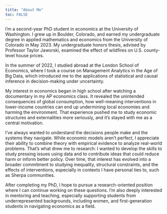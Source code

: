 ```yaml
---
title: "About Me"
toc: FALSE
---
```


I’m a second-year PhD student in economics at the University of Washington. I grew up in Boulder, Colorado, and earned my undergraduate degree in applied mathematics and economics from the University of Colorado in May 2023. My undergraduate honors thesis, advised by Professor Taylor Jaworski, examined the effect of wildfires on U.S. county-level house prices. 

In the summer of 2022, I studied abroad at the London School of Economics, where I took a course on Management Analytics in the Age of Big Data, which introduced me to the applications of statistical and causal inference in decision-making under uncertainty.

My interest in economics began in high school after watching a documentary in my AP economics class. It revealed the unintended consequences of global consumption, how well-meaning interventions in lower-income countries can end up undermining local economies and harming the environment. That experience pushed me to study economic structures and externalities more seriously, and it’s stayed with me as a central motivation.

I’ve always wanted to understand the decisions people make and the systems they navigate. While economic models aren’t perfect, I appreciate their ability to combine theory with empirical evidence to analyze real-world problems. That’s what drew me to research: I wanted to develop the skills to study pressing issues using data and to contribute ideas that could reduce harm or inform better policy. Over time, that interest has evolved into a broader commitment to studying inequality, structural constraints, and the effects of interventions, especially in contexts I have personal ties to, such as Sherpa communities.

After completing my PhD, I hope to pursue a research-oriented position where I can continue working on these questions. I’m also deeply interested in mentoring and teaching, especially supporting students from underrepresented backgrounds, including women, and first-generation students in navigating economics as a field.

